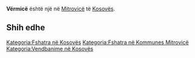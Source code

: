 {{Fshat në 
 | Emri                = Vërmicë
 | EmriAlt                = 
 | NAME_SHORT_FORM=      
 | NAME_GENERIC=      
 | NAME_SORT_NAME_RO=      VERMICE
 | FULL_NAME_RO = Vërmicë
 | FULL_NAME_ND_RO=Vermice
 | SORT_NAME_RG=VERMICE
 | FULL_NAME_RG=Vërmicë
 | FULL_NAME_ND_RG=Vermice
 | SRP_NAME_SHORT_FORM=      
 | SRP_NAME_GENERIC=      
 | SRP_NAME_SORT_NAME_RO=      
 | SRP_FULL_NAME_RO = 
 | SRP_FULL_NAME_ND_RO=
 | SRP_SORT_NAME_RG=
 | SRP_FULL_NAME_RG=
 | SRP_FULL_NAME_ND_RG=
 | Emri (Rasa dhanore) = 
 | Figura              = 
 | Shteti              = Kosovo
 | Komuna              = Mitrovicë
 | Kodi postar         = 
 | Sipërfaqja          = 

 | Popullsia           = 

 | Regj. i popullsisë  = 
 | Dend. e popullsisë  = 
 | Faqja zyrtare       = 
 <!--- Koordinatat ----> 
 | Gjerësia            = 42.543611
 | Gjatësia            = 20.761944
 | Lartësia            = 
}}
'''Vërmicë''' është një [[]] në [[Mitrovicë]] të [[Kosovës]].

<!-- == Gjeografia == -->
<!-- == Historia == -->
<!-- == Demografia == -->
== Shih edhe ==
{{Komuna Mitrovicë}}
{{Kosovo-Administrata-Cung}}

[[Kategoria:Fshatra në Kosovës]]
[[Kategoria:Fshatra në Kommunes Mitrovicë]]
[[Kategoria:Vendbanime në Kosovës]]